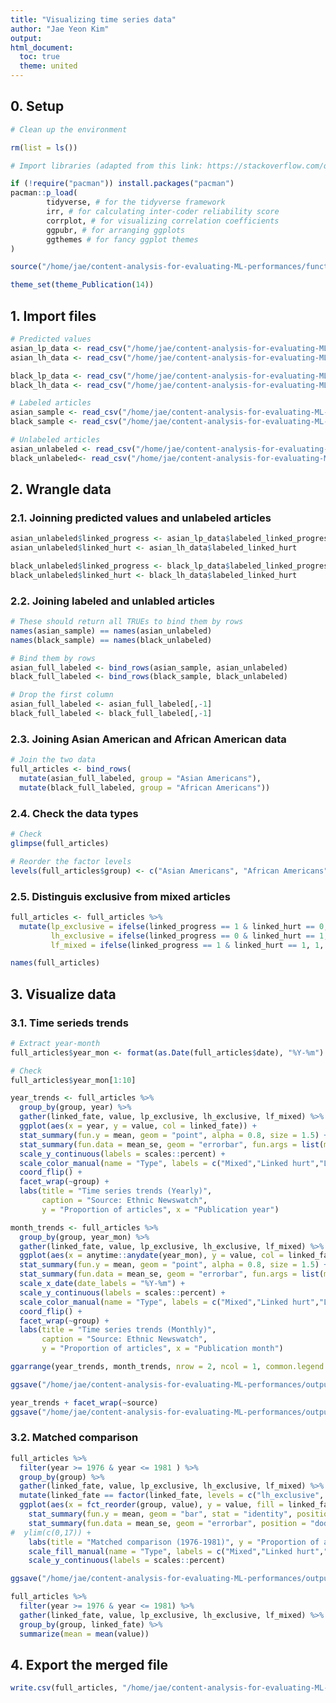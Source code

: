 ```yaml
---
title: "Visualizing time series data"
author: "Jae Yeon Kim"
output:
html_document: 
  toc: true
  theme: united
---
```


## 0. Setup 

```r

# Clean up the environment

rm(list = ls())

# Import libraries (adapted from this link: https://stackoverflow.com/questions/4090169/elegant-way-to-check-for-missing-packages-and-install-them)

if (!require("pacman")) install.packages("pacman")
pacman::p_load(
        tidyverse, # for the tidyverse framework
        irr, # for calculating inter-coder reliability score
        corrplot, # for visualizing correlation coefficients
        ggpubr, # for arranging ggplots 
        ggthemes # for fancy ggplot themes
)

source("/home/jae/content-analysis-for-evaluating-ML-performances/functions/theme_publications.r")

theme_set(theme_Publication(14))

```

## 1. Import files 

```r

# Predicted values
asian_lp_data <- read_csv("/home/jae/content-analysis-for-evaluating-ML-performances/processed_data/asian_lp_data.csv")
asian_lh_data <- read_csv("/home/jae/content-analysis-for-evaluating-ML-performances/processed_data/asian_lh_data.csv")

black_lp_data <- read_csv("/home/jae/content-analysis-for-evaluating-ML-performances/processed_data/black_lp_data.csv")
black_lh_data <- read_csv("/home/jae/content-analysis-for-evaluating-ML-performances/processed_data/black_lh_data.csv")

# Labeled articles
asian_sample <- read_csv("/home/jae/content-analysis-for-evaluating-ML-performances/processed_data/sample_asian.csv")
black_sample <- read_csv("/home/jae/content-analysis-for-evaluating-ML-performances/processed_data/sample_black.csv")

# Unlabeled articles
asian_unlabeled <- read_csv("/home/jae/content-analysis-for-evaluating-ML-performances/processed_data/unlabeled_asian.csv")
black_unlabeled<- read_csv("/home/jae/content-analysis-for-evaluating-ML-performances/processed_data/unlabeled_black.csv")

```

## 2. Wrangle data

### 2.1. Joinning predicted values and unlabeled articles

```r

asian_unlabeled$linked_progress <- asian_lp_data$labeled_linked_progress
asian_unlabeled$linked_hurt <- asian_lh_data$labeled_linked_hurt

black_unlabeled$linked_progress <- black_lp_data$labeled_linked_progress
black_unlabeled$linked_hurt <- black_lh_data$labeled_linked_hurt

```

### 2.2. Joining labeled and unlabled articles 

```r

# These should return all TRUEs to bind them by rows 
names(asian_sample) == names(asian_unlabeled)
names(black_sample) == names(black_unlabeled)

# Bind them by rows 
asian_full_labeled <- bind_rows(asian_sample, asian_unlabeled)
black_full_labeled <- bind_rows(black_sample, black_unlabeled)

# Drop the first column
asian_full_labeled <- asian_full_labeled[,-1]
black_full_labeled <- black_full_labeled[,-1]
```

### 2.3. Joining Asian American and African American data 

```r

# Join the two data 
full_articles <- bind_rows(
  mutate(asian_full_labeled, group = "Asian Americans"),
  mutate(black_full_labeled, group = "African Americans"))

```

### 2.4. Check the data types

```r

# Check 
glimpse(full_articles)

# Reorder the factor levels 
levels(full_articles$group) <- c("Asian Americans", "African Americans")

```

### 2.5. Distinguis exclusive from mixed articles 

```r

full_articles <- full_articles %>%
  mutate(lp_exclusive = ifelse(linked_progress == 1 & linked_hurt == 0, 1, 0),
         lh_exclusive = ifelse(linked_progress == 0 & linked_hurt == 1, 1, 0),
         lf_mixed = ifelse(linked_progress == 1 & linked_hurt == 1, 1, 0))

names(full_articles)

```

## 3. Visualize data

### 3.1. Time serieds trends 

```r

# Extract year-month
full_articles$year_mon <- format(as.Date(full_articles$date), "%Y-%m")

# Check
full_articles$year_mon[1:10]

```

```r

year_trends <- full_articles %>%
  group_by(group, year) %>%
  gather(linked_fate, value, lp_exclusive, lh_exclusive, lf_mixed) %>%
  ggplot(aes(x = year, y = value, col = linked_fate)) +
  stat_summary(fun.y = mean, geom = "point", alpha = 0.8, size = 1.5) +
  stat_summary(fun.data = mean_se, geom = "errorbar", fun.args = list(mult= 1.96), alpha = 0.4) +
  scale_y_continuous(labels = scales::percent) +
  scale_color_manual(name = "Type", labels = c("Mixed","Linked hurt","Linked progress"), values=c("purple","red","blue")) +
  coord_flip() +
  facet_wrap(~group) +
  labs(title = "Time series trends (Yearly)", 
       caption = "Source: Ethnic Newswatch",
       y = "Proportion of articles", x = "Publication year") 

```

```r

month_trends <- full_articles %>%
  group_by(group, year_mon) %>%
  gather(linked_fate, value, lp_exclusive, lh_exclusive, lf_mixed) %>%
  ggplot(aes(x = anytime::anydate(year_mon), y = value, col = linked_fate)) +
  stat_summary(fun.y = mean, geom = "point", alpha = 0.8, size = 1.5) +
  stat_summary(fun.data = mean_se, geom = "errorbar", fun.args = list(mult= 1.96), alpha = 0.4) +
  scale_x_date(date_labels = "%Y-%m") +
  scale_y_continuous(labels = scales::percent) +
  scale_color_manual(name = "Type", labels = c("Mixed","Linked hurt","Linked progress"), values=c("purple","red","blue")) +
  coord_flip() +
  facet_wrap(~group) +
  labs(title = "Time series trends (Monthly)", 
       caption = "Source: Ethnic Newswatch",
       y = "Proportion of articles", x = "Publication month") 

ggarrange(year_trends, month_trends, nrow = 2, ncol = 1, common.legend = TRUE)

ggsave("/home/jae/content-analysis-for-evaluating-ML-performances/outputs/time_series_plot.png", height = 10)

```

```r

year_trends + facet_wrap(~source)
ggsave("/home/jae/content-analysis-for-evaluating-ML-performances/outputs/time_series_source.png")

```

### 3.2. Matched comparison

```r
full_articles %>%
  filter(year >= 1976 & year <= 1981 ) %>%
  group_by(group) %>%
  gather(linked_fate, value, lp_exclusive, lh_exclusive, lf_mixed) %>%
  mutate(linked_fate == factor(linked_fate, levels = c("lh_exclusive", "lf_mixed", "lp_exclusive"))) %>%
  ggplot(aes(x = fct_reorder(group, value), y = value, fill = linked_fate)) +
    stat_summary(fun.y = mean, geom = "bar", stat = "identity", position ="dodge", color = "black") +
    stat_summary(fun.data = mean_se, geom = "errorbar", position = "dodge", fun.args = list(mult= 1.96)) +
#  ylim(c(0,17)) +
    labs(title = "Matched comparison (1976-1981)", y = "Proportion of articles", x = "Group") +
    scale_fill_manual(name = "Type", labels = c("Mixed","Linked hurt","Linked progress"), values=c("purple","red","blue")) +
    scale_y_continuous(labels = scales::percent)

ggsave("/home/jae/content-analysis-for-evaluating-ML-performances/outputs/matched_comparison.png", height = 7)

full_articles %>%
  filter(year >= 1976 & year <= 1981) %>%
  gather(linked_fate, value, lp_exclusive, lh_exclusive, lf_mixed) %>%
  group_by(group, linked_fate) %>%
  summarize(mean = mean(value))

```

## 4. Export the merged file  

```r

write.csv(full_articles, "/home/jae/content-analysis-for-evaluating-ML-performances/processed_data/full_articles.csv")

```